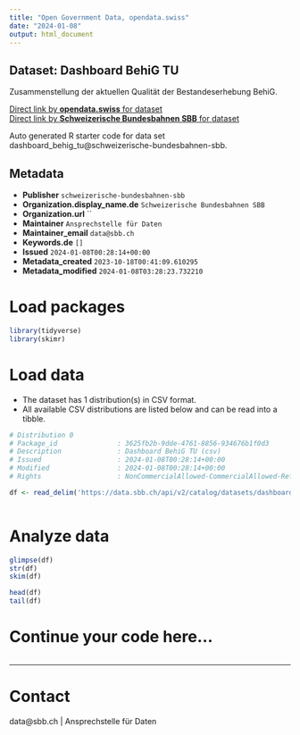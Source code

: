 ```yaml
---
title: "Open Government Data, opendata.swiss"
date: "2024-01-08"
output: html_document
---
```


## Dataset: Dashboard BehiG TU

Zusammenstellung der aktuellen Qualität der Bestandeserhebung BehiG.

[Direct link by **opendata.swiss** for dataset](https://opendata.swiss/de/dataset/dashboard-behig-tu)<br>
[Direct link by **Schweizerische Bundesbahnen SBB** for dataset](https://data.sbb.ch/explore/dataset/dashboard_behig_tu/)

Auto generated R starter code for data set dashboard_behig_tu@schweizerische-bundesbahnen-sbb.

## Metadata

- **Publisher** `schweizerische-bundesbahnen-sbb`
- **Organization.display_name.de** `Schweizerische Bundesbahnen SBB`
- **Organization.url** ``
- **Maintainer** `Ansprechstelle für Daten`
- **Maintainer_email** `data@sbb.ch`
- **Keywords.de** `[]`
- **Issued** `2024-01-08T00:28:14+00:00`
- **Metadata_created** `2023-10-18T00:41:09.610295`
- **Metadata_modified** `2024-01-08T03:28:23.732210`


# Load packages

```r

library(tidyverse)
library(skimr)

```

# Load data

-   The dataset has 1 distribution(s) in CSV format.
-   All available CSV distributions are listed below and can be read into a tibble.

```r

# Distribution 0
# Package_id               : 3625fb2b-9dde-4761-8856-934676b1f0d3
# Description              : Dashboard BehiG TU (csv)
# Issued                   : 2024-01-08T00:28:14+00:00
# Modified                 : 2024-01-08T00:28:14+00:00
# Rights                   : NonCommercialAllowed-CommercialAllowed-ReferenceRequired

df <- read_delim('https://data.sbb.ch/api/v2/catalog/datasets/dashboard_behig_tu/exports/csv')



```

# Analyze data

```r

glimpse(df)
str(df)
skim(df)

head(df)
tail(df)

```

# Continue your code here...

```r

```

------------------------------------------------------------------------

# Contact

data@sbb.ch | Ansprechstelle für Daten
